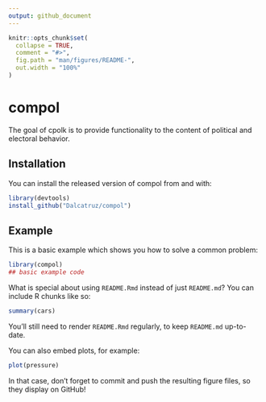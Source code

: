 ```yaml
---
output: github_document
---
```


<!-- README.md is generated from README.Rmd. Please edit that file -->

```r
knitr::opts_chunk$set(
  collapse = TRUE,
  comment = "#>",
  fig.path = "man/figures/README-",
  out.width = "100%"
)
```
# compol

<!-- badges: start -->
<!-- badges: end -->

The goal of cpolk is to provide functionality to the content of political and electoral behavior.

## Installation

You can install the released version of compol from and with:

``` r
library(devtools)
install_github("Dalcatruz/compol")
```

## Example

This is a basic example which shows you how to solve a common problem:

```r
library(compol)
## basic example code
```

What is special about using `README.Rmd` instead of just `README.md`? You can include R chunks like so:

```r
summary(cars)
```

You'll still need to render `README.Rmd` regularly, to keep `README.md` up-to-date.

You can also embed plots, for example:

```r
plot(pressure)
```

In that case, don't forget to commit and push the resulting figure files, so they display on GitHub!
